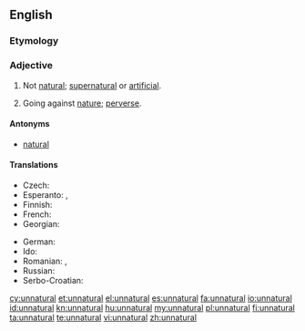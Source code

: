 ==English==

===Etymology===
{{prefix|un|natural}}

===Adjective===
{{en-adj}}

# Not [[natural]]; [[supernatural]] or [[artificial]].
# {{dated}} Going against [[nature]]; [[perverse]].

====Antonyms====
* [[natural]]

====Translations====
{{trans-top|not natural}}
* Czech: {{t-|cs|nepřirozený}}
* Esperanto: {{t-|eo|nenatura}},  {{t-|eo|kontraŭnatura}}
* Finnish: {{t-|fi|luonnoton}}
* French: {{t+|fr|artificiel}}
* Georgian: {{t-|ka|ხელოვნური|sc=Geor}}
{{trans-mid}}
* German: {{t-|de|unnatürlich}}
* Ido: {{t+|io|nenaturala}}
* Romanian: {{t+|ro|artificial}}, {{t-|ro|nenatural|m|n}}
* Russian: {{t+|ru|неестественный}}
* Serbo-Croatian: {{t-|sh|neprirodan|alt=neprírodan}}
{{trans-bottom}}

[[cy:unnatural]]
[[et:unnatural]]
[[el:unnatural]]
[[es:unnatural]]
[[fa:unnatural]]
[[io:unnatural]]
[[id:unnatural]]
[[kn:unnatural]]
[[hu:unnatural]]
[[my:unnatural]]
[[pl:unnatural]]
[[fi:unnatural]]
[[ta:unnatural]]
[[te:unnatural]]
[[vi:unnatural]]
[[zh:unnatural]]